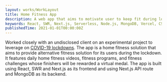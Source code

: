 ```yaml
---
layout: works/WorkLayout
title: Home Fitness App
description: A web app that aims to motivate user to keep fit during lockdown
keywords: React, SWR, Next.js, Serverless, Node.js, MongoDB, Vercel, CSS, HTML, Serverless, Web app, Frontend, Backend, Argile
publishedTime: 2021-01-01T00:00:00Z
---
```


Worked closely with an undisclosed client on an experimental project to leverage on [COVID-19 lockdowns](https://en.wikipedia.org/wiki/COVID-19_lockdowns).
The app is a home fitness solution that aims to provide alternative fitness solution for its users during the lockdown.
It features daily home fitness videos, fitness programs, and fitness challenges whose finishers will be rewarded a virtual medal.
The app is built using React, SWR and Next.js as its frontend and using Next.js API route and MongoDB as its backend.
